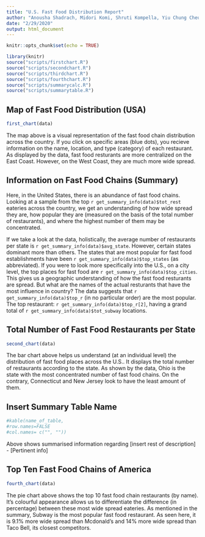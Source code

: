 ```yaml
---
title: "U.S. Fast Food Distribution Report"
author: "Anousha Shadrach, Midori Komi, Shruti Kompella, Yiu Chung Cheung"
date: "2/29/2020"
output: html_document
---
```


```r
knitr::opts_chunk$set(echo = TRUE)
```

```r
library(knitr)
source("scripts/firstchart.R")
source("scripts/secondchart.R")
source("scripts/thirdchart.R")
source("scripts/fourthchart.R")
source("scripts/summarycalc.R")
source("scripts/summarytable.R")
```


## Map of Fast Food Distribution (USA) 

```r
first_chart(data)
```
The map above is a visual representation of the fast food chain distribution across the country. If you click on specific areas (blue dots), you recieve information on the name, location, and type (category) of each restaurant. As displayed by the data, fast food resturants are more centralized on the East Coast. However, on the West Coast, they are much more wide spread. 

## Information on Fast Food Chains (Summary)

Here, in the United States, there is an abundance of fast food chains. Looking at a sample from the top `r get_summary_info(data)$tot_rest` eateries across the country, we get an understanding of how wide spread they are, how popular they are (measured on the basis of the total number of restaurants), and where the highest number of them may be concentrated. 

If we take a look at the data, holistically, the average number of restaurants per state is `r get_summary_info(data)$avg_state`. However, certain states dominant more than others. The states that are most popular for fast food establishments have been `r get_summary_info(data)$top_states` (as abbreviated). If you were to look more specifically into the U.S., on a city level, the top places for fast food are `r get_summary_info(data)$top_cities`. This gives us a geographic understanding of how the fast food resturants are spread. But what are the names of the actual resturants that have the most influence in country? The data suggests that `r get_summary_info(data)$top_r` (in no particular order) are the most popular. The top restaurant: `r get_summary_info(data)$top_r[2]`, having a grand total of `r get_summary_info(data)$tot_subway` locations. 


## Total Number of Fast Food Restaurants per State
```r
second_chart(data)
```
The bar chart above helps us understand (at an individual level) the distribution of fast food places across the U.S.. It displays the total number of restaurants according to the state. As shown by the data, Ohio is the state with the most concentrated number of fast food chains. On the contrary, Connecticut and New Jersey look to have the least amount of them.

## Insert Summary Table Name 

```r
#kable(name_of_table,
#row.names=FALSE
#col.names= c("", ""))
```

Above shows summarised information regarding [insert rest of description] - [Pertinent info]


## Top Ten Fast Food Chains of America 
```r

fourth_chart(data)

```

The pie chart above shows the top 10 fast food chain restaurants (by name). It's colourful appearance allows us to differentiate the difference (in percentage) between these most wide spread eateries. As mentioned in the summary, Subway is the most popular fast food restaurant. As seen here, it is 9.1% more wide spread than Mcdonald's and 14% more wide spread than Taco Bell, its closest competitors. 